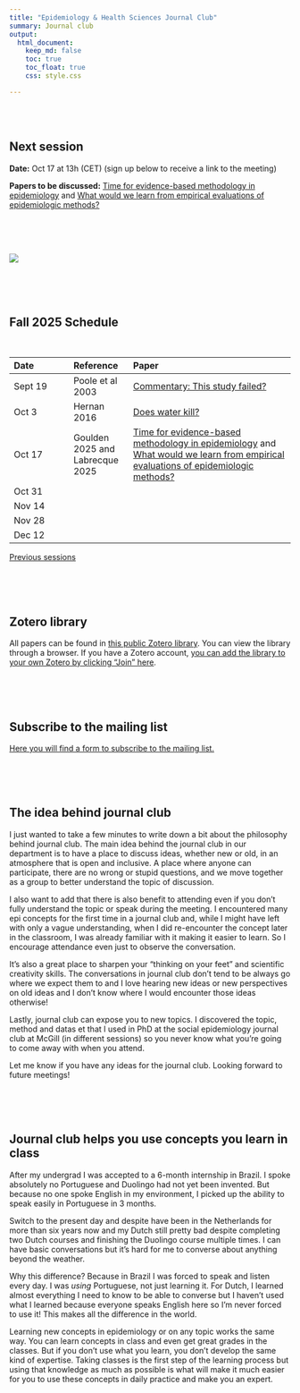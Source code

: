 ```yaml
---
title: "Epidemiology & Health Sciences Journal Club"
summary: Journal club
output:
  html_document:
    keep_md: false
    toc: true
    toc_float: true
    css: style.css

---
```


</br>
</br>

## Next session
**Date:** Oct 17 at 13h (CET) (sign up below to receive a link to the meeting) 

**Papers to be discussed:** [Time for evidence-based methodology in epidemiology](https://academic.oup.com/ije/article/54/3/dyaf052/8128362)
and [What would we learn from empirical evaluations of epidemiologic methods?](https://academic.oup.com/ije/article/54/5/dyaf155/8240901)

</br>
</br>
</br>


<!-- ![](epidemiology x.png) -->
[![](paper_screenshot.png)](https://academic.oup.com/ije/article/54/3/dyaf052/8128362) 
<!-- </br> -->
<!-- </br> -->
<!-- </br> -->

</br>
</br>
</br>


## Fall 2025 Schedule


</br>


|Date|Reference|Paper|
|:--- |:--- |:---------- |
|Sept 19|Poole et al 2003|[Commentary: This study failed?](https://pubmed.ncbi.nlm.nih.gov/12913024/)|
|Oct 3|Hernan 2016|[Does water kill?](https://pmc.ncbi.nlm.nih.gov/articles/PMC5207342/)|
|Oct 17|Goulden 2025 and Labrecque 2025|[Time for evidence-based methodology in epidemiology](https://academic.oup.com/ije/article/54/3/dyaf052/8128362) and [What would we learn from empirical evaluations of epidemiologic methods?](https://academic.oup.com/ije/article/54/5/dyaf155/8240901)|
|Oct 31|||
|Nov 14|||
|Nov 28|||
|Dec 12|||


[Previous sessions](https://www.jeremylabrecque.org/journal_club/previous_sessions)
   
</br>
</br>
</br>

## Zotero library




All papers can be found in [this public Zotero library](https://www.zotero.org/groups/5487300/emc_journal_club/collections/5G9UYTEYhttps://www.zotero.org/groups/5487300/emc_journal_club). You can view the library through a browser. If you have a Zotero account, [you can add the library to your own Zotero by clicking "Join" here](https://www.zotero.org/groups/5487300/emc_journal_club).

</br>
</br>
</br>


  



## Subscribe to the mailing list

[Here you will find a form to subscribe to the mailing list.](https://forms.gle/764GgYN3bPek9c5S8) 

</br>
</br>
</br>

## The idea behind journal club

I just wanted to take a few minutes to write down a bit about the philosophy behind journal club. The main idea behind the journal club in our department is to have a place to discuss ideas, whether new or old, in an atmosphere that is open and inclusive. A place where anyone can participate, there are no wrong or stupid questions, and we move together as a group to better understand the topic of discussion.

I also want to add that there is also benefit to attending even if you don't fully understand the topic or speak during the meeting. I encountered many epi concepts for the first time in a journal club and, while I might have left with only a vague understanding, when I did re-encounter the concept later in the classroom, I was already familiar with it making it easier to learn. So I encourage attendance even just to observe the conversation.

It's also a great place to sharpen your "thinking on your feet" and scientific creativity skills. The conversations in journal club don't tend to be always go where we expect them to and I love hearing new ideas or new perspectives on old ideas and I don't know where I would encounter those ideas otherwise!

Lastly, journal club can expose you to new topics. I discovered the topic, method and datas et that I used in PhD at the social epidemiology journal club at McGill (in different sessions) so you never know what you're going to come away with when you attend. 

Let me know if you have any ideas for the journal club. Looking forward to future meetings!

</br>
</br>
</br>


## Journal club helps you use concepts you learn in class

After my undergrad I was accepted to a 6-month internship in Brazil. I spoke absolutely no Portuguese and Duolingo had not yet been invented. But because no one spoke English in my environment, I picked up the ability to speak easily in Portuguese in 3 months.

Switch to the present day and despite have been in the Netherlands for more than six years now and my Dutch still pretty bad despite completing two Dutch courses and finishing the Duolingo course multiple times. I can have basic conversations but it's hard for me to converse about anything beyond the weather.

Why this difference? Because in Brazil I was forced to speak and listen every day. I was _using_ Portuguese, not just learning it. For Dutch, I learned almost everything I need to know to be able to converse but I haven't used what I learned because everyone speaks English here so I'm never forced to use it! This makes all the difference in the world.

Learning new concepts in epidemiology or on any topic works the same way. You can learn concepts in class and even get great grades in the classes. But if you don't use what you learn, you don't develop the same kind of expertise. Taking classes is the first step of the learning process but using that knowledge as much as possible is what will make it much easier for you to use these concepts in daily practice and make you an expert.

